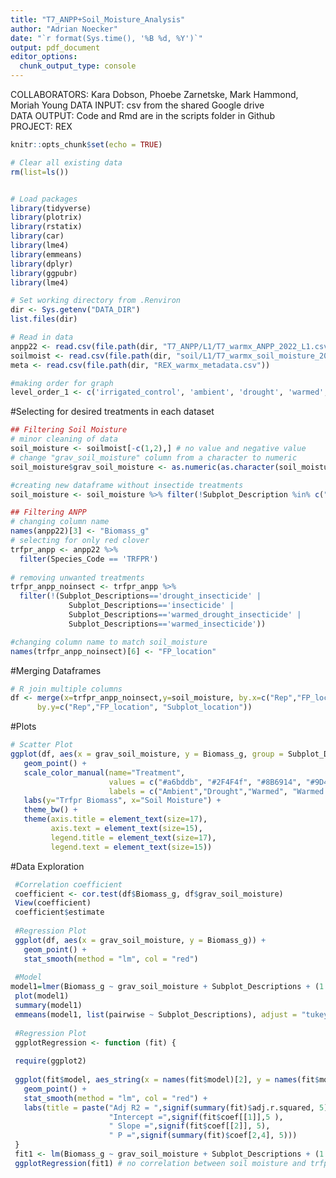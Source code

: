 ```yaml
---
title: "T7_ANPP+Soil_Moisture_Analysis"
author: "Adrian Noecker"
date: "`r format(Sys.time(), '%B %d, %Y')`"
output: pdf_document
editor_options: 
  chunk_output_type: console
---
```


COLLABORATORS: Kara Dobson, Phoebe Zarnetske, Mark Hammond, Moriah Young
DATA INPUT:  csv from the shared Google drive  
DATA OUTPUT: Code and Rmd are in the scripts folder in Github  
PROJECT: REX

```r
knitr::opts_chunk$set(echo = TRUE)
```


```r
# Clear all existing data
rm(list=ls())


# Load packages
library(tidyverse)
library(plotrix)
library(rstatix)
library(car)
library(lme4)
library(emmeans)
library(dplyr)
library(ggpubr)
library(lme4)

# Set working directory from .Renviron
dir <- Sys.getenv("DATA_DIR")
list.files(dir)

# Read in data
anpp22 <- read.csv(file.path(dir, "T7_ANPP/L1/T7_warmx_ANPP_2022_L1.csv")) # 2022 ANPP data
soilmoist <- read.csv(file.path(dir, "soil/L1/T7_warmx_soil_moisture_2022_L1.csv"))
meta <- read.csv(file.path(dir, "REX_warmx_metadata.csv"))

#making order for graph
level_order_1 <- c('irrigated_control', 'ambient', 'drought', 'warmed','warmed_drought')

```

#Selecting for desired treatments in each dataset

```r
## Filtering Soil Moisture
# minor cleaning of data
soil_moisture <- soilmoist[-c(1,2),] # no value and negative value
# change "grav_soil_moisture" column from a character to numeric
soil_moisture$grav_soil_moisture <- as.numeric(as.character(soil_moisture$grav_soil_moisture)) 

#creating new dataframe without insectide treatments
soil_moisture <- soil_moisture %>% filter(!Subplot_Description %in% c("warmed_insecticide", "warmed_drought_insecticide", "drought_insecticide", "insecticide"))

## Filtering ANPP
# changing column name
names(anpp22)[3] <- "Biomass_g"
# selecting for only red clover
trfpr_anpp <- anpp22 %>% 
  filter(Species_Code == 'TRFPR')
  
# removing unwanted treatments
trfpr_anpp_noinsect <- trfpr_anpp %>%
  filter(!(Subplot_Descriptions=='drought_insecticide' |
             Subplot_Descriptions=='insecticide' |
             Subplot_Descriptions=='warmed_drought_insecticide' |
             Subplot_Descriptions=='warmed_insecticide'))

#changing column name to match soil_moisture
names(trfpr_anpp_noinsect)[6] <- "FP_location"
```

#Merging Dataframes

```r

# R join multiple columns
df <- merge(x=trfpr_anpp_noinsect,y=soil_moisture, by.x=c("Rep","FP_location", "Subplot_Location"), 
      by.y=c("Rep","FP_location", "Subplot_location"))


```

#Plots

```r
# Scatter Plot
ggplot(df, aes(x = grav_soil_moisture, y = Biomass_g, group = Subplot_Description, color = Subplot_Description)) +
   geom_point() +
   scale_color_manual(name="Treatment",
                      values = c("#a6bddb", "#2F4F4f", "#8B6914", "#9D422E", "#6B8E23"),
                      labels = c("Ambient","Drought","Warmed", "Warmed Drought", "Irrigated Control")) +
   labs(y="Trfpr Biomass", x="Soil Moisture") +
   theme_bw() +
   theme(axis.title = element_text(size=17),
         axis.text = element_text(size=15),
         legend.title = element_text(size=17),
         legend.text = element_text(size=15))
```

#Data Exploration

```r
 #Correlation coefficient 
 coefficient <- cor.test(df$Biomass_g, df$grav_soil_moisture)
 View(coefficient)
 coefficient$estimate
 
 #Regression Plot
 ggplot(df, aes(x = grav_soil_moisture, y = Biomass_g)) + 
   geom_point() +
   stat_smooth(method = "lm", col = "red")
 
 #Model
model1=lmer(Biomass_g ~ grav_soil_moisture + Subplot_Descriptions + (1|Rep/FP_location), data = df)
 plot(model1)
 summary(model1)
 emmeans(model1, list(pairwise ~ Subplot_Descriptions), adjust = "tukey")
 
 #Regression Plot
 ggplotRegression <- function (fit) {
 
 require(ggplot2)
 
 ggplot(fit$model, aes_string(x = names(fit$model)[2], y = names(fit$model)[1])) + 
   geom_point() +
   stat_smooth(method = "lm", col = "red") +
   labs(title = paste("Adj R2 = ",signif(summary(fit)$adj.r.squared, 5),
                      "Intercept =",signif(fit$coef[[1]],5 ),
                      " Slope =",signif(fit$coef[[2]], 5),
                      " P =",signif(summary(fit)$coef[2,4], 5)))
 }
 fit1 <- lm(Biomass_g ~ grav_soil_moisture + Subplot_Descriptions + (1|Rep/FP_location), data = df)
 ggplotRegression(fit1) # no correlation between soil moisture and trfpr biomass
 
```

